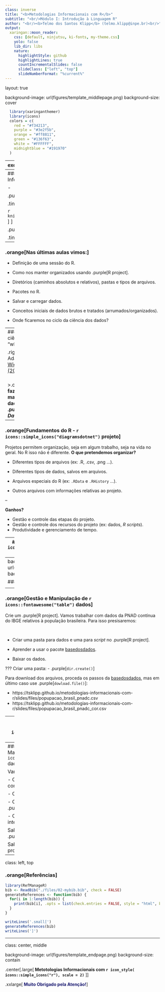 ```yaml
---
class: inverse 
title: "<b>Metodologias Informacionais com R</b>"
subtitle: "<br/>Módulo I: Introdução à Linguagem R"
author: "<br/><b>Telmo dos Santos Klipp</b> (telmo.klipp@inpe.br)<br/>"
output:
  xaringan::moon_reader:
    css: [default, ninjutsu, ki-fonts, my-theme.css]
    yolo: false
    lib_dir: libs
    nature:
      highlightStyle: github
      highlightLines: true
      countIncrementalSlides: false
      slideClass: ["left", "top"]
      slideNumberFormat: "%current%"
---
```

layout: true

background-image: url(figures/template_middlepage.png)
background-size: cover

```r
  library(xaringanthemer)
  library(icons)
  colors = c(
    red = "#f34213",
    purple = "#3e2f5b",
    orange = "#ff8811",
    green = "#136f63",
    white = "#FFFFFF",
    midnightblue = "#191970"
  )
```

---
exclude: TRUE
class: center, top

<br/><br/><br/><br/><br/><br/><br/>

.orange[<b>Telmo dos Santos Klipp</b>]

.small[
Graduação em Tecnologias da Informação e Comunicação (UFSC, 2009-2013) <br/>
Mestrado em Engenharia de Computação (FURG, 2013-2015) <br/>
Bolsista CNPq no Laboratório de Computação para Clima Espacial (LCCE/INPE, 2015-2020) <br/>
Doutorando em Computação Aplicada (INPE, 2020-atual) <br/>
]

---
### .orange[`r icons::fontawesome("info-circle")` Informações Gerais sobre o Curso]

- <p class="jst">Materiais disponibilizados via <A href="https://classroom.google.com/u/0/c/NjExMjg5MTU0OTY3">Classroom</A>;</p> 
- <p class="jst">O aprendizado requer a prática que será constante nas aulas;</p>
- <p class="jst">Será cobrado ao menos uma atividade semanal `r icon_style(fontawesome("thumbtack"), fill = "black")`.</p> 

.pull-left[
Bibliografia Básica:

 .tiny[- <p class="jst">Kennedy, R., & Waggoner, P. D. (2021). Introduction to r for social scientists: a tidy programming approach. CRC Press.</p>

```r
knitr::include_graphics("figures/basicblibliograph.png") 
```
]
]

.pull-right[
Bibliografia Complementar:

 .tiny[- <p class="jst">Wickham, H., Çetinkaya-Rundel, M., & Grolemund, G. (2023). R for data science (2e): import, tidy, transform, visualize, and model data. "O'Reilly Media, Inc.". Disponível em: <A href="https://r4ds.hadley.nz/">https://r4ds.hadley.nz/</A>. Acesso em: 14 de junho, 2023. (Online) </p>
- <p class="jst">Damiani, A. et. al., (2022). Ciência de Dados em R. Curso-R. Disponível em: <A href="https://livro.curso-r.com">https://livro.curso-r.com</A>. Acesso em: 12 de maio, 2023. (Online)</p>
-  <p class="jst">de Aquino, J. A. (2014). R para cientistas sociais. Editora da UESC (editus). Disponível em: <A href="http://www.uesc.br/editora/index.php?item=conteudo_livros_digitais.php">http://www.uesc.br/editora/</A>. Acesso em: 12 de maio, 2023. </p>
-  <p class="jst">de Oliveira, P. F., Guerra, S., McDonnell, R. (2018). Ciência de Dados com R: Introdução. Editora IBPAD. Disponível em: <A href="https://cdr.ibpad.com.br/index.html">https://cdr.ibpad.com.br/index.html</A>. Acesso em: 12 de maio, 2023. (Online) </p> ] 
]

---

### .orange[Nas últimas aulas vimos:]
- Definição de uma sessão do R.

- Como nos manter organizados usando .purple[R project].

- Diretórios (caminhos absolutos e relativos), pastas e tipos de arquivos.

- Pacotes no R.

- Salvar e carregar dados.

- Conceitos iniciais de dados brutos e  tratados (arrumados/organizados).

- Onde ficaremos no ciclo da ciência dos dados?

---
### .orange[Ciclo da ciência dos dados - "whole game"]

.right[.small[Créditos: Adaptado de <A href="https://r4ds.hadley.nz/data-tidy.html"> Wickham, et al (2023)</A>.]]
```r
knitr::include_graphics("figures/data-sciency-cycle2.png") 
```

</br>
>.center[<b>Vamos fazer gestão e manipulação de dados considerando .purple[R project] e <i>Data Wrangling</i></b>.]

---

### .orange[Fundamentos do R - `r icons::simple_icons("diagramsdotnet")` projeto]

<p class="jst">Projetos permitem organização, seja em algum trabalho, seja na vida no geral.  No R isso não é diferente. <b>O que pretendemos organizar?</b></p>

- Diferentes tipos de arquivos (ex: .R, .csv, .png ...).

- Diferentes tipos de dados, salvos em arquivos.

- Arquivos especiais do R (ex: `.RData` e `.RHistory` ...).

- Outros arquivos com informações relativas  ao projeto.

--

<b>Ganhos?</b>

- Gestão e controle das etapas do projeto.
- Gestão e controle dos recursos do projeto (ex: dados, <i>R scripts</i>). 
- Produtividade e gerenciamento de tempo.

---
### .orange[Fundamentos do R - `r icons::simple_icons("diagramsdotnet")` projeto]

```r
knitr::include_graphics("figures/rstudio_project_files.png") 
```

.left[.footnote[.small[Créditos: <A href="https://datacarpentry.org/r-socialsci/00-intro.html"> Erin Becker (2023)</A>.]] ]

---
background-image: url(figures/tidyverse2.png)
background-size: contain

### .orange[Tidyverse]

<p class="jst"><b>Coleção de pacotes que possuem filosofia de design, gramática e estrutura de dados em comum e, permitem trabalho conjunto, clareza de código, reprodutibilidade, dentre outros benefícios.</p> 

---
### .orange[Gestão e Manipulação de `r icons::fontawesome("table")` dados]

<p class="jst">Crie um .purple[R project]. Vamos trabalhar com dados da PNAD contínua do IBGE relativos à população brasileira. Para isso presisaremos: </p>

</br>

- Criar uma pasta para dados e uma para <i>script</i> no .purple[R project].

- Aprender a usar o pacote <A href="https://basedosdados.org/dataset/9fa532fb-5681-4903-b99d-01dc45fd527a?table=9e4ab8f4-3ad4-47fb-9919-5658d2e09c4f">basedosdados</A>.

- Baixar os dados.

???
Criar uma pasta:
- .purple[`dir.create()`]

Para download dos arquivos, proceda os passos da <A href="https://basedosdados.org/dataset/9fa532fb-5681-4903-b99d-01dc45fd527a?table=9e4ab8f4-3ad4-47fb-9919-5658d2e09c4f">basedosdados</A>, mas em último caso use .purple[`dowload.file()`]:

- https://tsklipp.github.io/metodologias-informacionais-com-r/slides/files/popupacao_brasil_pnadc.csv
- https://tsklipp.github.io/metodologias-informacionais-com-r/slides/files/popupacao_brasil_pnadc_cor.csv

---
### .orange[Gestão e Manipulação de `r icons::fontawesome("table")` dados]

- Leia os dados da população brasileira.

- Os dados estão no formato .purple[tidy]? Em caso negativo arrume-os.
.right[.small[Créditos:  <A href="https://r4ds.hadley.nz/data-tidy.html"> Wickham, et al (2023)</A>.]]
```r
knitr::include_graphics("figures/tidy-1.png") 
```
> <p class="jst">`"Conjunto de dados organizados (tidy) são todos iguais, mas todo conjunto bagunçado é bagunçado à sua maneira."`</p>
> — Hadley Wickham 

- Salve em novos arquivos.

???

Vamos usar:
- .purple[`readr::read_csv()`]
- .purple[`dplyr::filter()`]
- o operador .purple[pipe]
- .purple[`readr::write_csv()`]

Salvar as operações em um .purple[R script]

---
### .orange[Gestão e Manipulação de `r icons::fontawesome("database")` dados]

Vamos vislumbrar:

- Como fazer um plot básico com .purple[<b>ggplot2</b>]

- Como personalizar o plot.

- O uso do operador .purple[pipe]

- Como produzir um plot interativo com .purple[<b>plotly</b>]

Salvaremos os passos em um .purple[R script].

Salvaremos as figuras produzidas em uma nova pasta.

---
class: left, top

### .orange[Referências]

```r
library(RefManageR)
bib <- ReadBib("./files/02-mybib.bib", check = FALSE)
generateReferences <- function(bib) {
  for(i in 1:length(bib)) {
    print(bib[i], .opts = list(check.entries = FALSE, style = "html", bib.style = "authoryear"))
  }
}
```

```r
writeLines('.small[')
generateReferences(bib)
writeLines(']')
```

---
class: center, middle

background-image: url(figures/template_endpage.png)
background-size: contain

.center[.large[<b> Metotologias Informacionais com `r icon_style( icons::simple_icons("r"), scale = 2)`</b> ]]

.xxlarge[<b style="color:MidnightBlue "> Muito Obrigado pela Atenção!</b>]
  
